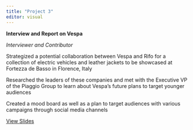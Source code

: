 ```yaml
---
title: "Project 3"
editor: visual
---
```


**Interview and Report on Vespa**

*Interviewer and Contributor*

Strategized a potential collaboration between Vespa and Rifo for a collection of electric vehicles and leather jackets to be showcased at Fortezza de Basso in Florence, Italy

Researched the leaders of these companies and met with the Executive VP of the Piaggio Group to learn about Vespa's future plans to target younger audiences

Created a mood board as well as a plan to target audiences with various campaigns through social media channels

[View Slides](https://www.canva.com/design/DAF00MfGQgw/yqrpNQblzXfLPpQce_tQkg/edit)
